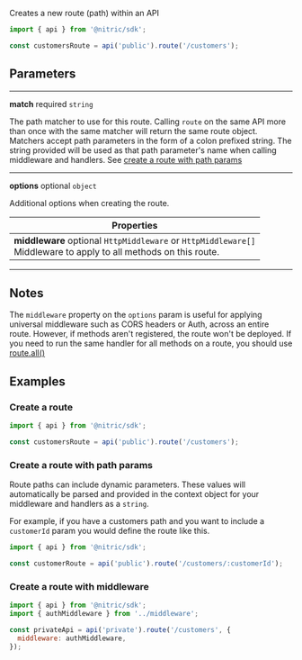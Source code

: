 Creates a new route (path) within an API

```javascript
import { api } from '@nitric/sdk';

const customersRoute = api('public').route('/customers');
```

## Parameters

---

**match** required `string`

The path matcher to use for this route. Calling `route` on the same API more than once with the same matcher will return the same route object. Matchers accept path parameters in the form of a colon prefixed string. The string provided will be used as that path parameter's name when calling middleware and handlers. See [create a route with path params](#create-a-route-with-path-params)

---

**options** optional `object`

Additional options when creating the route.

| Properties                                                                                                             |
| ---------------------------------------------------------------------------------------------------------------------- |
| **middleware** optional `HttpMiddleware` or `HttpMiddleware[]` <br/> Middleware to apply to all methods on this route. |

---

## Notes

The `middleware` property on the `options` param is useful for applying universal middleware such as CORS headers or Auth, across an entire route. However, if methods aren't registered, the route won't be deployed. If you need to run the same handler for all methods on a route, you should use [route.all()](./api-route-all)

## Examples

### Create a route

```javascript
import { api } from '@nitric/sdk';

const customersRoute = api('public').route('/customers');
```

### Create a route with path params

Route paths can include dynamic parameters. These values will automatically be parsed and provided in the context object for your middleware and handlers as a `string`.

For example, if you have a customers path and you want to include a `customerId` param you would define the route like this.

```javascript
import { api } from '@nitric/sdk';

const customerRoute = api('public').route('/customers/:customerId');
```

### Create a route with middleware

```javascript
import { api } from '@nitric/sdk';
import { authMiddleware } from '../middleware';

const privateApi = api('private').route('/customers', {
  middleware: authMiddleware,
});
```
